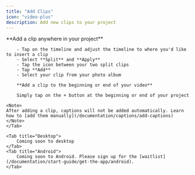 ```yaml
---
title: "Add Clips"
icon: "video-plus"
description: Add new clips to your project
---
```


<Tabs>
    <Tab title="iOS">
        **Add a clip anywhere in your project**

        - Tap on the timeline and adjust the timeline to where you'd like to insert a clip
        - Select **Split** and **Apply**
        - Tap the icon between your two split clips
        - Tap **Add**
        - Select your clip from your photo album
        
        **Add a clip to the beginning or end of your video**

        Simply tap on the + button at the beginning or end of your project

    <Note>
    After adding a clip, captions will not be added automatically. Learn how to [add them manually](/documentation/captions/add-captions)
    </Note>
    </Tab>

    <Tab title="Desktop">
        Coming soon to desktop
    </Tab>
    <Tab title="Android">
        Coming soon to Android. Please sign up for the [waitlist](/documentation/start-guide/get-the-app/android).
    </Tab>
</Tabs>